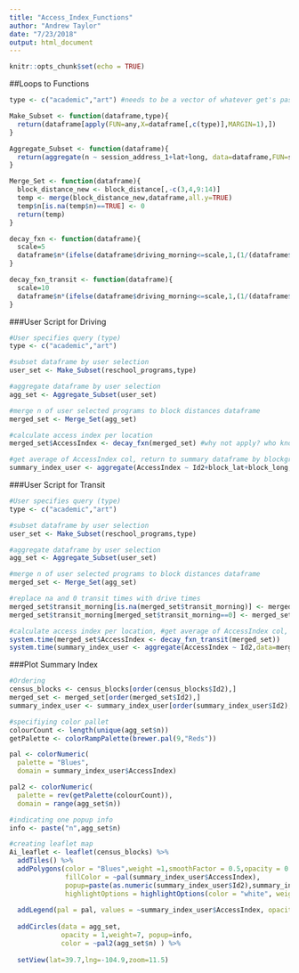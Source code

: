 ```yaml
---
title: "Access_Index_Functions"
author: "Andrew Taylor"
date: "7/23/2018"
output: html_document
---
```


```r
knitr::opts_chunk$set(echo = TRUE)
```

##Loops to Functions
```r
type <- c("academic","art") #needs to be a vector of whatever get's passed to shiny

Make_Subset <- function(dataframe,type){
  return(dataframe[apply(FUN=any,X=dataframe[,c(type)],MARGIN=1),])
}

Aggregate_Subset <- function(dataframe){
  return(aggregate(n ~ session_address_1+lat+long, data=dataframe,FUN=sum))
}

Merge_Set <- function(dataframe){
  block_distance_new <- block_distance[,-c(3,4,9:14)]
  temp <- merge(block_distance_new,dataframe,all.y=TRUE)
  temp$n[is.na(temp$n)==TRUE] <- 0
  return(temp)
}

decay_fxn <- function(dataframe){
  scale=5
  dataframe$n*(ifelse(dataframe$driving_morning<=scale,1,(1/(dataframe$driving_morning/scale))^2))
}

decay_fxn_transit <- function(dataframe){
  scale=10
  dataframe$n*(ifelse(dataframe$driving_morning<=scale,1,(1/(dataframe$driving_morning/scale))^2))
}
```

###User Script for Driving
```r
#User specifies query (type)
type <- c("academic","art")

#subset dataframe by user selection
user_set <- Make_Subset(reschool_programs,type)

#aggregate dataframe by user selection
agg_set <- Aggregate_Subset(user_set)

#merge n of user selected programs to block distances dataframe
merged_set <- Merge_Set(agg_set)

#calculate access index per location 
merged_set$AccessIndex <- decay_fxn(merged_set) #why not apply? who knows

#get average of AccessIndex col, return to summary dataframe by blockgroup ID
summary_index_user <- aggregate(AccessIndex ~ Id2+block_lat+block_long,data=merged_set,FUN=mean)
```

###User Script for Transit
```r
#User specifies query (type)
type <- c("academic","art")

#subset dataframe by user selection
user_set <- Make_Subset(reschool_programs,type)

#aggregate dataframe by user selection
agg_set <- Aggregate_Subset(user_set)

#merge n of user selected programs to block distances dataframe
merged_set <- Merge_Set(agg_set)

#replace na and 0 transit times with drive times
merged_set$transit_morning[is.na(merged_set$transit_morning)] <- merged_set$driving_morning[is.na(merged_set$transit_morning)]
merged_set$transit_morning[merged_set$transit_morning==0] <- merged_set$driving_morning[merged_set$transit_morning==0]

#calculate access index per location, #get average of AccessIndex col, return to summary dataframe by blockgroup ID
system.time(merged_set$AccessIndex <- decay_fxn_transit(merged_set))
system.time(summary_index_user <- aggregate(AccessIndex ~ Id2,data=merged_set,FUN=mean))
```


###Plot Summary Index
```r
#Ordering
census_blocks <- census_blocks[order(census_blocks$Id2),]
merged_set <- merged_set[order(merged_set$Id2),]
summary_index_user <- summary_index_user[order(summary_index_user$Id2),] 

#specifiying color pallet
colourCount <- length(unique(agg_set$n))
getPalette <- colorRampPalette(brewer.pal(9,"Reds"))

pal <- colorNumeric(
  palette = "Blues",
  domain = summary_index_user$AccessIndex)

pal2 <- colorNumeric(
  palette = rev(getPalette(colourCount)),
  domain = range(agg_set$n))

#indicating one popup info
info <- paste("n",agg_set$n)

#creating leaflet map
Ai_leaflet <- leaflet(census_blocks) %>%
  addTiles() %>%
  addPolygons(color = "Blues",weight =1,smoothFactor = 0.5,opacity = 0.5,fillOpacity = 0.75,
              fillColor = ~pal(summary_index_user$AccessIndex),
              popup=paste(as.numeric(summary_index_user$Id2),summary_index_user$AccessIndex,as.numeric(census_blocks$Id2)),
              highlightOptions = highlightOptions(color = "white", weight = 0.1)) %>%
  
  addLegend(pal = pal, values = ~summary_index_user$AccessIndex, opacity = 1,title = "Access Index Score") %>%
  
  addCircles(data = agg_set, 
             opacity = 1,weight=7, popup=info,
             color = ~pal2(agg_set$n) ) %>%
  
  setView(lat=39.7,lng=-104.9,zoom=11.5)
```

